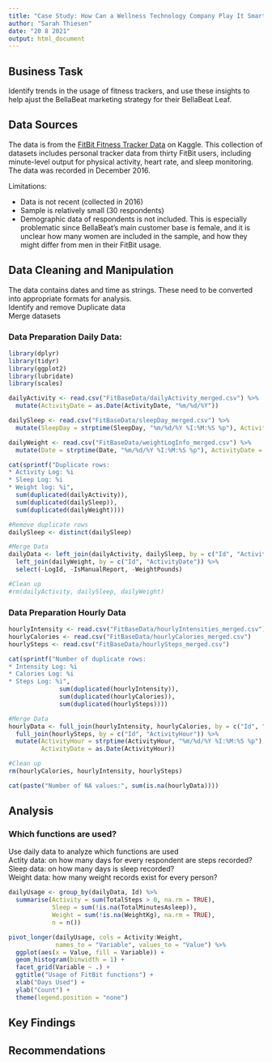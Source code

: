 ```yaml
---
title: "Case Study: How Can a Wellness Technology Company Play It Smart?"
author: "Sarah Thiesen"
date: "20 8 2021"
output: html_document
---
```


## Business Task

Identify trends in the usage of fitness trackers, and use these insights to help ajust the BellaBeat marketing strategy for their BellaBeat Leaf.

## Data Sources

The data is from the [FitBit Fitness Tracker Data](https://www.kaggle.com/arashnic/fitbit) on Kaggle. This collection of datasets includes personal tracker data from thirty FitBit users, including minute-level output for physical activity, heart rate, and sleep monitoring. The data was recorded in December 2016.

Limitations:  
<ul>
  <li>Data is not recent (collected in 2016)</li>
  <li>Sample is relatively small (30 respondents)</li>
  <li>Demographic data of respondents is not included. This is especially problematic since BellaBeat's main customer base is female, and it is unclear how many women are included in the sample, and how they might differ from men in their FitBit usage.</li>
</ul>

## Data Cleaning and Manipulation

The data contains dates and time as strings. These need to be converted into appropriate formats for analysis.  
Identify and remove Duplicate data  
Merge datasets  

### Data Preparation Daily Data:
```r
library(dplyr)
library(tidyr)
library(ggplot2)
library(lubridate)
library(scales)

dailyActivity <- read.csv("FitBaseData/dailyActivity_merged.csv") %>%
  mutate(ActivityDate = as.Date(ActivityDate, "%m/%d/%Y"))

dailySleep <- read.csv("FitBaseData/sleepDay_merged.csv") %>%
  mutate(SleepDay = strptime(SleepDay, "%m/%d/%Y %I:%M:%S %p"), ActivityDate = as.Date(SleepDay))

dailyWeight <- read.csv("FitBaseData/weightLogInfo_merged.csv") %>%
  mutate(Date = strptime(Date, "%m/%d/%Y %I:%M:%S %p"), ActivityDate = as.Date(Date))

cat(sprintf("Duplicate rows:  
* Activity Log: %i  
* Sleep Log: %i  
* Weight log: %i", 
  sum(duplicated(dailyActivity)), 
  sum(duplicated(dailySleep)),
  sum(duplicated(dailyWeight))))

#Remove duplicate rows
dailySleep <- distinct(dailySleep)

#Merge Data
dailyData <- left_join(dailyActivity, dailySleep, by = c("Id", "ActivityDate")) %>%
  left_join(dailyWeight, by = c("Id", "ActivityDate")) %>%
  select(-LogId, -IsManualReport, -WeightPounds)

#Clean up
#rm(dailyActivity, dailySleep, dailyWeight)
```

### Data Preparation Hourly Data

```r
hourlyIntensity <- read.csv("FitBaseData/hourlyIntensities_merged.csv") 
hourlyCalories <- read.csv("FitBaseData/hourlyCalories_merged.csv")
hourlySteps <- read.csv("FitBaseData/hourlySteps_merged.csv")

cat(sprintf("Number of duplicate rows:  
* Intensity Log: %i  
* Calories Log: %i  
* Steps Log: %i",
              sum(duplicated(hourlyIntensity)),
              sum(duplicated(hourlyCalories)),
              sum(duplicated(hourlySteps))))

#Merge Data
hourlyData <- full_join(hourlyIntensity, hourlyCalories, by = c("Id", "ActivityHour")) %>%
  full_join(hourlySteps, by = c("Id", "ActivityHour")) %>%
  mutate(ActivityHour = strptime(ActivityHour, "%m/%d/%Y %I:%M:%S %p"),
         ActivityDate = as.Date(ActivityHour))

#Clean up
rm(hourlyCalories, hourlyIntensity, hourlySteps)

cat(paste("Number of NA values:", sum(is.na(hourlyData))))
```

## Analysis

### Which functions are used?

Use daily data to analyze which functions are used  
Actity data: on how many days for every respondent are steps recorded?  
Sleep data: on how many days is sleep recorded?  
Weight data: how many weight records exist for every person?

```r
dailyUsage <- group_by(dailyData, Id) %>%
  summarise(Activity = sum(TotalSteps > 0, na.rm = TRUE),
            Sleep = sum(!is.na(TotalMinutesAsleep)),
            Weight = sum(!is.na(WeightKg), na.rm = TRUE),
            n = n())

pivot_longer(dailyUsage, cols = Activity:Weight, 
             names_to = "Variable", values_to = "Value") %>%
  ggplot(aes(x = Value, fill = Variable)) +
  geom_histogram(binwidth = 1) +
  facet_grid(Variable ~ .) + 
  ggtitle("Usage of FitBit functions") +
  xlab("Days Used") + 
  ylab("Count") +
  theme(legend.position = "none")
```

## Key Findings

## Recommendations